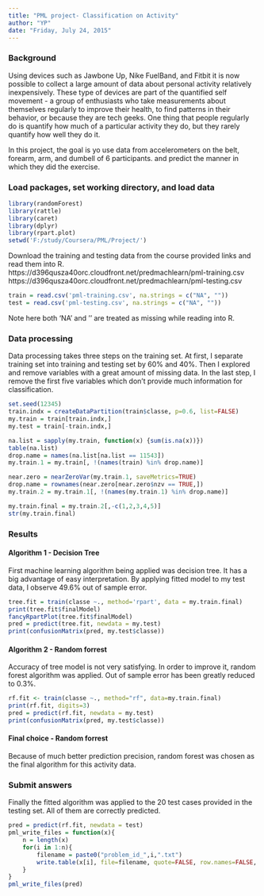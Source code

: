 ```yaml
---
title: "PML project- Classification on Activity"
author: "YP"
date: "Friday, July 24, 2015"
---
```


### Background

Using devices such as Jawbone Up, Nike FuelBand, and Fitbit it is now possible to collect a large amount of data about personal activity relatively inexpensively. These type of devices are part of the quantified self movement - a group of enthusiasts who take measurements about themselves regularly to improve their health, to find patterns in their behavior, or because they are tech geeks. One thing that people regularly do is quantify how much of a particular activity they do, but they rarely quantify how well they do it. 

In this project, the goal is yo use data from accelerometers on the belt, forearm, arm, and dumbell of 6 participants. and predict the manner in which they did the exercise.

### Load packages, set working directory, and load data

```r
library(randomForest)
library(rattle) 
library(caret)
library(dplyr)
library(rpart.plot)
setwd('F:/study/Coursera/PML/Project/')
```

Download the training and testing data from the course provided links and read them into R.
https://d396qusza40orc.cloudfront.net/predmachlearn/pml-training.csv
https://d396qusza40orc.cloudfront.net/predmachlearn/pml-testing.csv

```r
train = read.csv('pml-training.csv', na.strings = c("NA", ""))
test = read.csv('pml-testing.csv', na.strings = c("NA", ""))
```

Note here both 'NA' and '' are treated as missing while reading into R.

### Data processing 
Data processing takes three steps on the training set. At first, I separate training set into training and testing set by 60% and 40%. Then I explored and remove variables with a great amount of missing data. In the last step, I remove the first five variables which don't provide much information for classification. 

```r
set.seed(12345)
train.indx = createDataPartition(train$classe, p=0.6, list=FALSE)
my.train = train[train.indx,]
my.test = train[-train.indx,]

na.list = sapply(my.train, function(x) {sum(is.na(x))})
table(na.list)
drop.name = names(na.list[na.list == 11543])
my.train.1 = my.train[, !(names(train) %in% drop.name)]

near.zero = nearZeroVar(my.train.1, saveMetrics=TRUE)
drop.name = rownames(near.zero[near.zero$nzv == TRUE,])
my.train.2 = my.train.1[, !(names(my.train.1) %in% drop.name)]

my.train.final = my.train.2[,-c(1,2,3,4,5)]
str(my.train.final)
```
### Results

#### Algorithm 1 - Decision Tree
First machine learning algorithm being applied was decision tree. It has a big advantage of easy interpretation. By applying fitted model to my test data, I observe 49.6% out of sample error.
```r
tree.fit = train(classe ~., method='rpart', data = my.train.final)
print(tree.fit$finalModel)
fancyRpartPlot(tree.fit$finalModel)
pred = predict(tree.fit, newdata = my.test)
print(confusionMatrix(pred, my.test$classe))
```

#### Algorithm 2 - Random forrest
Accuracy of tree model is not very satisfying. In order to improve it, random forest algorithm was applied. Out of sample error has been greatly reduced to 0.3%.
```r
rf.fit <- train(classe ~., method="rf", data=my.train.final)
print(rf.fit, digits=3)
pred = predict(rf.fit, newdata = my.test)
print(confusionMatrix(pred, my.test$classe))

```

#### Final choice - Random forrest
Because of much better prediction precision, random forest was chosen as the final algorithm for this activity data.

### Submit answers 
Finally the fitted algorithm was applied to the 20 test cases provided in the testing set. All of them are correctly predicted.
```r
pred = predict(rf.fit, newdata = test)
pml_write_files = function(x){
    n = length(x)
    for(i in 1:n){
        filename = paste0("problem_id_",i,".txt")
        write.table(x[i], file=filename, quote=FALSE, row.names=FALSE, col.names=FALSE)
    }
}
pml_write_files(pred)
```
